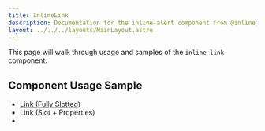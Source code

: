 ```yaml
---
title: InlineLink
description: Documentation for the inline-alert component from @inlinejs/inline-link
layout: ../../../layouts/MainLayout.astro
---
```


This page will walk through usage and samples of the `inline-link` component.

## Component Usage Sample

<ul>
  <li>
    <inline-link>
      <a href="/">Link (Fully Slotted)</a>
    </inline-link>
  </li>
  <li>
    <inline-link link-href="/">Link (Slot + Properties)</inline-link>
  </li>
  <li>
    <inline-link link-href="/" link-text="Link (All Properties)"></inline-link>
  </li>
</ul>
